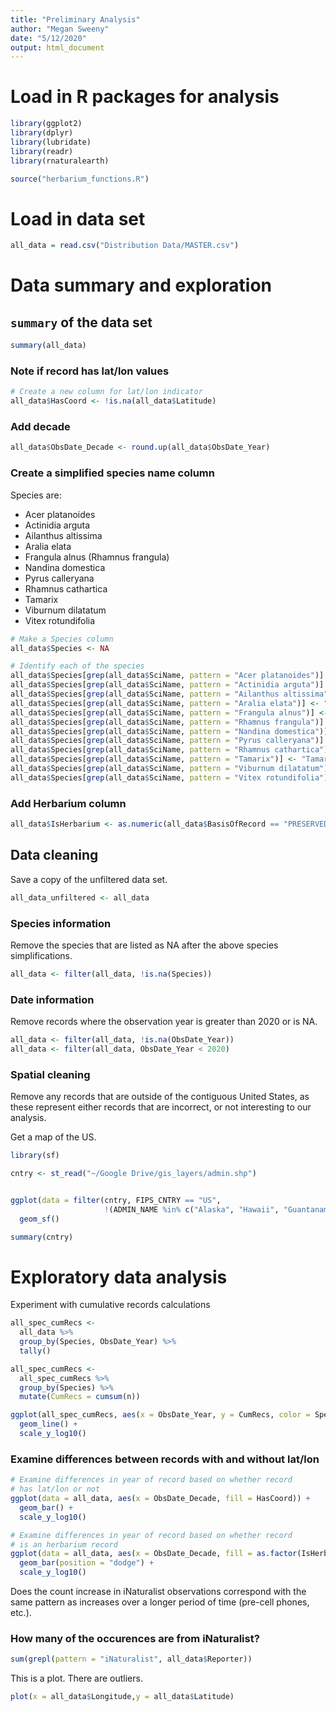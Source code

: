 ```yaml
---
title: "Preliminary Analysis"
author: "Megan Sweeny"
date: "5/12/2020"
output: html_document
---
```


# Load in R packages for analysis

```r
library(ggplot2)
library(dplyr)
library(lubridate)
library(readr)
library(rnaturalearth)

source("herbarium_functions.R")
```

# Load in data set

```r
all_data = read.csv("Distribution Data/MASTER.csv")
```


# Data summary and exploration

## `summary` of the data set

```r
summary(all_data)
```

### Note if record has lat/lon values

```r
# Create a new column for lat/lon indicator
all_data$HasCoord <- !is.na(all_data$Latitude)
```


### Add decade

```r
all_data$ObsDate_Decade <- round.up(all_data$ObsDate_Year)
```


### Create a simplified species name column

Species are:

* Acer platanoides
* Actinidia arguta
* Ailanthus altissima
* Aralia elata
* Frangula alnus (Rhamnus frangula)
* Nandina domestica
* Pyrus calleryana
* Rhamnus cathartica
* Tamarix
* Viburnum dilatatum
* Vitex rotundifolia

```r
# Make a Species column
all_data$Species <- NA

# Identify each of the species
all_data$Species[grep(all_data$SciName, pattern = "Acer platanoides")] <- "Acer platanoides"
all_data$Species[grep(all_data$SciName, pattern = "Actinidia arguta")] <- "Actinidia arguta"
all_data$Species[grep(all_data$SciName, pattern = "Ailanthus altissima")] <- "Ailanthus altissima"
all_data$Species[grep(all_data$SciName, pattern = "Aralia elata")] <- "Aralia elata"
all_data$Species[grep(all_data$SciName, pattern = "Frangula alnus")] <- "Frangula alnus"
all_data$Species[grep(all_data$SciName, pattern = "Rhamnus frangula")] <- "Frangula alnus"
all_data$Species[grep(all_data$SciName, pattern = "Nandina domestica")] <- "Nandina domestica"
all_data$Species[grep(all_data$SciName, pattern = "Pyrus calleryana")] <- "Pyrus calleryana"
all_data$Species[grep(all_data$SciName, pattern = "Rhamnus cathartica")] <- "Rhamnus cathartica"
all_data$Species[grep(all_data$SciName, pattern = "Tamarix")] <- "Tamarix"
all_data$Species[grep(all_data$SciName, pattern = "Viburnum dilatatum")] <- "Viburnum dilatatum"
all_data$Species[grep(all_data$SciName, pattern = "Vitex rotundifolia")] <- "Vitex rotundifolia"

```

### Add Herbarium column

```r
all_data$IsHerbarium <- as.numeric(all_data$BasisOfRecord == "PRESERVED_SPECIMEN")
```



## Data cleaning

Save a copy of the unfiltered data set.

```r
all_data_unfiltered <- all_data
```

### Species information

Remove the species that are listed as NA after the above species simplifications.

```r
all_data <- filter(all_data, !is.na(Species))
```


### Date information

Remove records where the observation year is greater than 2020 or is NA.

```r
all_data <- filter(all_data, !is.na(ObsDate_Year))
all_data <- filter(all_data, ObsDate_Year < 2020)

```

### Spatial cleaning

Remove any records that are outside of the contiguous United States, as these represent either records that are incorrect, or not interesting to our analysis.

Get a map of the US.

```r

library(sf)

cntry <- st_read("~/Google Drive/gis_layers/admin.shp")


ggplot(data = filter(cntry, FIPS_CNTRY == "US",
                     !(ADMIN_NAME %in% c("Alaska", "Hawaii", "Guantanamo Bay")) )) +
  geom_sf()

summary(cntry)

```




# Exploratory data analysis


Experiment with cumulative records calculations

```r
all_spec_cumRecs <-
  all_data %>%
  group_by(Species, ObsDate_Year) %>%
  tally()

all_spec_cumRecs <-
  all_spec_cumRecs %>%
  group_by(Species) %>%
  mutate(CumRecs = cumsum(n))
```


```r
ggplot(all_spec_cumRecs, aes(x = ObsDate_Year, y = CumRecs, color = Species)) +
  geom_line() +
  scale_y_log10()
```

### Examine differences between records with and without lat/lon

```r
# Examine differences in year of record based on whether record
# has lat/lon or not
ggplot(data = all_data, aes(x = ObsDate_Decade, fill = HasCoord)) +
  geom_bar() +
  scale_y_log10()
```

```r
# Examine differences in year of record based on whether record
# is an herbarium record
ggplot(data = all_data, aes(x = ObsDate_Decade, fill = as.factor(IsHerbarium))) +
  geom_bar(position = "dodge") +
  scale_y_log10()
```


Does the count increase in iNaturalist observations correspond with the same pattern as increases over a longer period of time (pre-cell phones, etc.).

### How many of the occurences are from iNaturalist?

```r
sum(grepl(pattern = "iNaturalist", all_data$Reporter))
```



This is a plot. There are outliers.

```r
plot(x = all_data$Longitude,y = all_data$Latitude)
```



